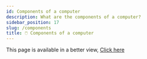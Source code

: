 ```yaml
---
id: Components of a computer
description: What are the components of a computer?
sidebar_position: 17
slug: /components
title: 🖱️ Components of a computer
---
```



This page is available in a better view, [Click here](https://nayans.notion.site/Components-3cbc7df217cc4b8fa1d64da8f6e5552a)
